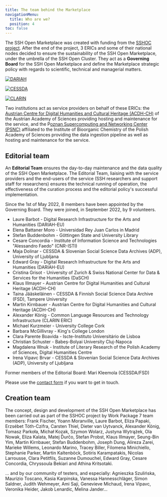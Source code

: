 ```yaml
---
title: The team behind the Marketplace
navigationMenu:
  title: Who are we?
  position: 4
toc: false
---
```

The SSH Open Marketplace was created with funding from the [SSHOC project](/about/sshoc-eosc). After the end of the project, 3 ERICs and some of their national nodes decided to ensure the sustainability of the SSH Open Marketplace, under the umbrella of the SSH Open Cluster. They act as a **Governing Board** for the SSH Open Marketplace and define the Marketplace strategic policy with regards to scientific, technical and managerial matters.

<div style={{ display: 'grid', gap: 'var(--space-4)', gridTemplateColumns: 'repeat(3, 1fr)' }}>

[![DARIAH](/assets/cms/images/dariah-eu-logo.png)](https://dariah.eu)

[![CESSDA](/assets/cms/images/cessda-logo.png)](https://www.cessda.eu)

[![CLARIN](/assets/cms/images/clarin-logo.png)](https://clarin.eu)

</div>

Two institutions act as service providers on behalf of these ERICs: the [Austrian Centre for Digital Humanities and Cultural Heritage (ACDH-CH)](https://www.oeaw.ac.at/acdh/) of the Austrian Academy of Sciences providing hosting and maintenance for the service, and the P[oznan Supercomputing and Networking Center (PSNC)](https://www.psnc.pl/) affiliated to the Institute of Bioorganic Chemistry of the Polish Academy of Sciences providing the data ingestion pipeline as well as hosting and maintenance for the service.

## Editorial team

An **Editorial Team** ensures the day-to-day maintenance and the data quality of the SSH Open Marketplace. The Editorial Team, liaising with the service providers and the end-users of the service (SSH researchers and support staff for researchers) ensures the technical running of operation, the effectiveness of the curation process and the editorial policy's successful implementation.

Since the 1st of May 2022, 8 members have been appointed by the Governing Board. They were joined, in September 2022, by 9 volunteers. 

- Laure Barbot - Digital Research Infrastructure for the Arts and Humanities (DARIAH-EU)
- Elena Battaner Moro - Universidad Rey Juan Carlos in Madrid
- Stefan Buddenbohm - Göttingen State and University Library
- Cesare Concordia - Institute of Information Science and Technologies "Alessandro Faedo" (CNR-ISTI)
- Maja Dolinar - CESSDA & Slovenian Social Science Data Archives (ADP), University of Ljubljana
- Edward Gray - Digital Research Infrastructure for the Arts and Humanities (DARIAH-EU) 
- Cristina Grisot - University of Zurich & Swiss National Center for Data & Services for the Humanities (DaSCH)
- Klaus Illmayer - Austrian Centre for Digital Humanities and Cultural Heritage (ACDH-CH) 
- Taina Jääskeläinen - CESSDA & Finnish Social Science Data Archive (FSD), Tampere University
- Martin Kirnbauer - Austrian Centre for Digital Humanities and Cultural Heritage (ACDH-CH)
- Alexander König - Common Language Resources and Technology Infrastructure (CLARIN ERIC)
- Michael Kurzmeier - University College Cork
- Barbara McGillivray - King's College London
- Clara Parente Boavida - Iscte-Instituto Universitário de Lisboa
- Christian Schuster - Babeș-Bolyai University Cluj-Napoca
- Magdalena Wnuk - Institute of Literary Research of the Polish Academy of Sciences, Digital Humanities Centre
- Irena Vipavc Brvar - CESSDA & Slovenian Social Science Data Archives (ADP), University of Ljubljana

Former members of the Editorial Board: Mari Kleemola (CESSDA/FSD)

Please use the [contact form](/contact) if you want to get in touch.

## Creation team

The concept, design and development of the SSH Open Marketplace has been carried out as part of the SSHOC project by Work Package 7 team members: Frank Fischer, Yoann Moranville, Laure Barbot, Eliza Papaki, Erzsébet Tóth-Czifra, Carsten Thiel, Dieter van Uytvanck, Alexander König, Tomasz Parkoła, Michał Kozak, Szymon Wolarz, Justyna Wytrążek, Ola Nowak, Eliza Kalata, Matej Ďurčo, Stefan Probst, Klaus Illmayer, Seung-Bin Yim, Martin Kirnbauer, Stefan Buddenbohm, Joseph Dung, Alireza Zarei, Marieke Willems, Leonardo Marino, Tracey Biller, Filomena Minichiello, Stephanie Parker, Martin Kaltenböck, Sotiris Karampatakis, Nicolas Larrousse, Clara Petitfils, Suzanne Dumouchel, Edward Gray, Cesare Concordia, Chryssoula Bekiari and Athina Kritsotaki.

… and by our community of testers, and especially: Agnieszka Szulińska, Maurizio Toscano, Kasia Karpinska, Vanessa Hannesschläger, Simon Saldner, Judith Wehmeyer, Ami Saji, Genevieve Michaud, Irena Vipavc, Veronika Heider, Jakob Lenardic, Melina Jander...